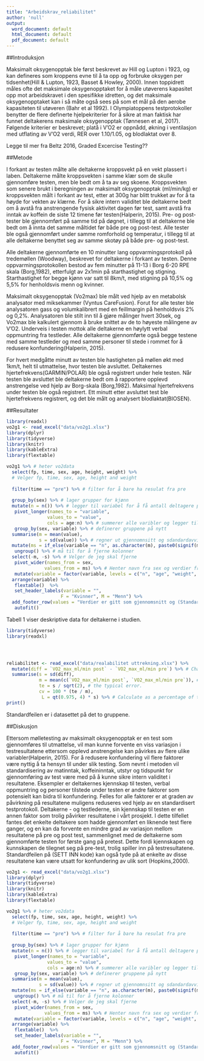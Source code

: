 ```yaml
---
title: "Arbeidskrav_reliabilitet"
author: 'null'
output:
  word_document: default
  html_document: default
  pdf_document: default
---
```


##Introduksjon

Maksimalt oksygenopptak ble først beskrevet av Hill og Lupton i 1923, og kan defineres som kroppens evne
til å ta opp og forbruke oksygen per tidsenhet(Hill & Lupton, 1923, Basset & Howley, 2000). Innen
toppidrett måles ofte det maksimale oksygenopptaket for å måle utøverens kapasitet opp mot arbeidskravet
i den spesifikke idretten, og det maksimale oksygenopptaket kan i så måte også sees på som et mål på den
aerobe kapasiteten til utøveren (Bahr et al 1992). I Olympiatoppens testprotokoller benytter de flere
definerte hjelpekriterier for å sikre at man faktisk har funnet deltakerens maksimale oksygenopptak
(Tønnesen et al, 2017). Følgende kriterier er beskrevet; platå i V'O2 er oppnådd, økning i ventilasjon
med utflating av V'O2 verdi, RER over 1.10/1.05, og blodlaktat over 8.

Legge til mer fra Beltz 2016, Graded Excercise Testing??


##Metode

I forkant av testen målte alle deltakerne kroppsvekt på en vekt plassert i laben. Deltakerne målte
kroppsvekten i samme klær som de skulle gjennomføre testen, men ble bedt om å ta av seg skoene.
Kroppsvekten som senere brukt i beregningen av maksimalt oksygenopptak (ml/min/kg) er kroppsvekten målt i
forkant av test, etter at 300g har blitt trukket av for å ta høyde for vekten av klærne. For å sikre
intern validitet ble deltakerne bedt om å avstå fra anstrengende fysisk aktivitet dagen før test, samt
avstå fra inntak av koffein de siste 12 timene før testen(Halperin, 2015). Pre- og post-tester ble
gjennomført på samme tid på døgnet, i tillegg til at deltakerne ble bedt om å innta det samme måltidet
før både pre og post-test. Alle tester ble også gjennomført under samme romforhold og temperatur, i
tillegg til at alle deltakerne benyttet seg av samme skotøy på både pre- og post-test. 

Alle deltakerne gjennomførte en 10 minutter lang oppvarmingsprotokoll på tredemøllen (Woodway), beskrevet
for deltakerne i forkant av testen. Denne oppvarmingsprotokollen bestod av fem minutter på 11-13 i Borg
6-20 RPE skala (Borg,1982), etterfulgt av 2x1min på starthastighet og stigning. Starthastighet for begge
kjønn var satt til 8km/t, med stigning på 10,5% og 5,5% for henholdsvis menn og kvinner. 

Maksimalt oksygenopptak (Vo2max) ble målt ved hjelp av en metabolsk analysator med miksekammer (Vyntus
CareFusion). Forut for alle tester ble analysatoren gass og volumkalibrert med en feillmargin på
henholdsvis 2% og 0,2%. Analysatoren ble stilt inn til å gjøre målinger hvert 30sek, og Vo2max ble
kalkulert gjennom å bruke snittet av de to høyeste målingene av V’O2. Underveis i testen mottok alle
deltakerne en høylytt verbal oppmuntring fra testleder. Alle deltakerne gjennomførte også begge testene
med samme testleder og med samme personer til stede i rommet for å redusere konfundering(Halperin, 2015).


For hvert medgåtte minutt av testen ble hastigheten på møllen økt med 1km/t, helt til utmattelse, hvor
testen ble avsluttet. Deltakernes hjertefrekvens(GARMIN/POLAR) ble også registrert under hele testen. Når
testen ble avsluttet ble deltakerne bedt om å rapportere opplevd anstrengelse ved hjelp av Borg-skala
(Borg,1982). Maksimal hjertefrekvens under testen ble også registrert. Ett minutt etter avsluttet test ble hjertefrekvens registrert, og det ble målt og analysert blodlaktat(BIOSEN).

##Resultater

```r
library(readxl)
vo2g1 <- read_excel("data/vo2g1.xlsx")
library(dplyr)
library(tidyverse)
library(knitr)
library(kableExtra)
library(flextable)

vo2g1 %>% # heter vo2data
  select(fp, time, sex, age, height, weight) %>% 
  # Velger fp, time, sex, age, height and weight
  
  filter(time == "pre") %>% # filter for å bare ha resulat fra pre
  
  group_by(sex) %>% # lager grupper for kjønn
  mutate(n = n()) %>% # legger til variabel for å få antall deltagere per kjønn
   pivot_longer(names_to = "variable", 
               values_to = "value", 
               cols = age:n) %>% # summerer alle varibler og legger til "varible" og "Value" som kolonne og variablene som rader
   group_by(sex, variable) %>% # definerer gruppene på nytt 
  summarise(m = mean(value), 
            s = sd(value)) %>% # regner ut gjennomnsitt og sdandardavvik og legger til som kolonne
  mutate(ms = if_else(variable == "n", as.character(m), paste0(signif(m, 3),  " (", signif(s, 3), ")"))) %>% # formaterer det på gunstig måte og bruker signif til å runde av desiamler.
   ungroup() %>% # må til for å fjerne kolonner
  select(-m, -s) %>% # Velger de jeg skal fjerne
   pivot_wider(names_from = sex, 
              values_from = ms) %>% # Henter navn fra sex og verdier fra values og danner en bredere tabell
   mutate(variable = factor(variable, levels = c("n", "age", "weight", "height"), labels = c("N", "Alder (år)", "Vekt (kg)", "Høyde (cm)"))) %>% # Endrer navn på variabler 
  arrange(variable) %>% 
   flextable()  %>%
   set_header_labels(variable = "",
                    F = "Kvinner", M = "Menn") %>%
  add_footer_row(values = "Verdier er gitt som gjennomsnitt og (Standardavvik)", colwidths = 3) %>%
   autofit()
```

Tabell 1 viser deskriptive data for deltakerne i studien. 

```r
library(tidyverse)
library(readxl)




reliabilitet <- read_excel("data/realabilitet uttrekning.xlsx") %>%
  mutate(diff = `VO2_max_ml/min post` - `VO2_max_ml/min pre`) %>% # Change/difference score
  summarise(s = sd(diff),
            m = mean(c(`VO2_max_ml/min post`, `VO2_max_ml/min pre`)), # mean
            te = s / sqrt(2), # the typical error. 
            cv = 100 * (te / m),
             L = qt(0.975, 4) * s) %>% # Calculate as a percentage of the mean
print()
```

Standardfeilen er i datasettet på det to gruppene. 

##Diskusjon

Ettersom mølletesting av maksimalt oksygenopptak er en test som gjennomføres til utmattelse, vil man
kunne forvente en viss variasjon i testresultatene ettersom opplevd anstrengelse kan påvirkes av flere
ulike variabler(Halperin, 2015). For å redusere konfundering vil flere faktorer være nyttig å ta hensyn
til under slik testing. Som nevnt i metoden vil standardisering av matinntak, koffeininntak, utstyr og
tidspunkt for gjennomføring av test være med på å kunne sikre intern validitet i resultatene. Eksempler
er deltakernes kjennskap til testen, verbal oppmuntring og personer tilstede under testen er andre
faktorer som potensielt kan bidra til konfundering. Felles for alle faktorer er at graden av påvirkning
på resultatene muligens reduseres ved hjelp av en standardisert testprotokoll. Deltakerne - og
testlederne, sin kjennskap til testen er en annen faktor som trolig påvirker resultatene i vårt prosjekt.
I dette tilfellet fantes det enkelte deltakere som hadde gjennomført en liknende test flere ganger, og en
kan da forvente en mindre grad av variasjon mellom resultatene på pre og post test, sammenlignet med de
deltakerne som gjennomførte testen for første gang på pretest. Dette fordi kjennskapen og kunnskapen de
tilegnet seg på pre-test, trolig spiller inn på testresultatene. Standardfeilen på (SETT INN kode) kan også tyde på at enkelte av disse resultatene kan være utsatt for konfundering av ulik sort (Hopkins,2000). 

```r
vo2g1 <- read_excel("data/vo2g1.xlsx")
library(dplyr)
library(tidyverse)
library(knitr)
library(kableExtra)
library(flextable)

vo2g1 %>% # heter vo2data
  select(fp, time, sex, age, height, weight) %>% 
  # Velger fp, time, sex, age, height and weight
  
  filter(time == "pre") %>% # filter for å bare ha resulat fra pre
  
  group_by(sex) %>% # lager grupper for kjønn
  mutate(n = n()) %>% # legger til variabel for å få antall deltagere per kjønn
   pivot_longer(names_to = "variable", 
               values_to = "value", 
               cols = age:n) %>% # summerer alle varibler og legger til "varible" og "Value" som kolonne og variablene som rader
   group_by(sex, variable) %>% # definerer gruppene på nytt 
  summarise(m = mean(value), 
            s = sd(value)) %>% # regner ut gjennomnsitt og sdandardavvik og legger til som kolonne
  mutate(ms = if_else(variable == "n", as.character(m), paste0(signif(m, 3),  " (", signif(s, 3), ")"))) %>% # formaterer det på gunstig måte og bruker signif til å runde av desiamler.
   ungroup() %>% # må til for å fjerne kolonner
  select(-m, -s) %>% # Velger de jeg skal fjerne
   pivot_wider(names_from = sex, 
              values_from = ms) %>% # Henter navn fra sex og verdier fra values og danner en bredere tabell
   mutate(variable = factor(variable, levels = c("n", "age", "weight", "height"), labels = c("N", "Alder (år)", "Vekt (kg)", "Høyde (cm)"))) %>% # Endrer navn på variabler 
  arrange(variable) %>% 
   flextable()  %>%
   set_header_labels(variable = "",
                    F = "Kvinner", M = "Menn") %>%
  add_footer_row(values = "Verdier er gitt som gjennomsnitt og (Standardavvik)", colwidths = 3) %>%
   autofit()
```


